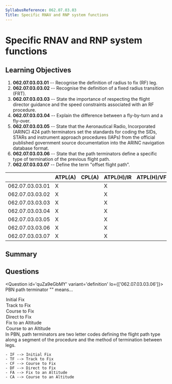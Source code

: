 ```yaml
---
SyllabusReference: 062.07.03.03
Title: Specific RNAV and RNP system functions
---
```


# Specific RNAV and RNP system functions

## Learning Objectives

1. **062.07.03.03.01** -- Recognise the definition of radius to fix (RF) leg.
2. **062.07.03.03.02** -- Recognise the definition of a fixed radius transition
   (FRT).
3. **062.07.03.03.03** -- State the importance of respecting the flight director
   guidance and the speed constraints associated with an RF procedure.
4. **062.07.03.03.04** -- Explain the difference between a fly-by-turn and a
   fly-over.
5. **062.07.03.03.05** -- State that the Aeronautical Radio, Incorporated
   (ARINC) 424 path terminators set the standards for coding the SIDs, STARs and
   instrument approach procedures (IAPs) from the official published government
   source documentation into the ARINC navigation database format.
6. **062.07.03.03.06** -- State that the path terminators define a specific type
   of termination of the previous flight path.
7. **062.07.03.03.07** -- Define the term "offset flight path".

|                 | ATPL(A) | CPL(A) | ATPL(H)/IR | ATPL(H)/VFR | CPL(H) | IR  | CBIR(A) |
| --------------- | ------- | ------ | ---------- | ----------- | ------ | --- | ------- |
| 062.07.03.03.01 | X       |        | X          |             |        | X   | X       |
| 062.07.03.03.02 | X       |        | X          |             |        | X   | X       |
| 062.07.03.03.03 | X       |        | X          |             |        | X   | X       |
| 062.07.03.03.04 | X       |        | X          |             |        | X   | X       |
| 062.07.03.03.05 | X       |        | X          |             |        | X   |         |
| 062.07.03.03.06 | X       |        | X          |             |        | X   |         |
| 062.07.03.03.07 | X       |        | X          |             |        | X   | X       |

## Summary

## Questions

<Question id='quZa9eGbMY' variant='definition' lo={['062.07.03.03.06']}>
  <Text variant='oneCorrect'>PBN path terminator "<Subject/>" means...</Text>
  <Option id='quZa9eGbMY-1' subject={['IF']}>Initial Fix</Option>
  <Option id='quZa9eGbMY-2' subject={['TF']}>Track to Fix</Option>
  <Option id='quZa9eGbMY-3' subject={['CF']}>Course to Fix</Option>
  <Option id='quZa9eGbMY-4' subject={['DF']}>Direct to Fix</Option>
  <Option id='quZa9eGbMY-5' subject={['FA']}>Fix to an Altitude</Option>
  <Option id='quZa9eGbMY-6' subject={['CA']}>Course to an Altitude</Option>
  <Explanation>
    In PBN, path terminators are two letter codes defining the flight path type along
    a segment of the procedure and the method of termination between legs.

    - IF --> Initial Fix
    - TF --> Track to Fix
    - CF --> Course to Fix
    - DF --> Direct to Fix
    - FA --> Fix to an Altitude
    - CA --> Course to an Altitude

  </Explanation>
</Question>
